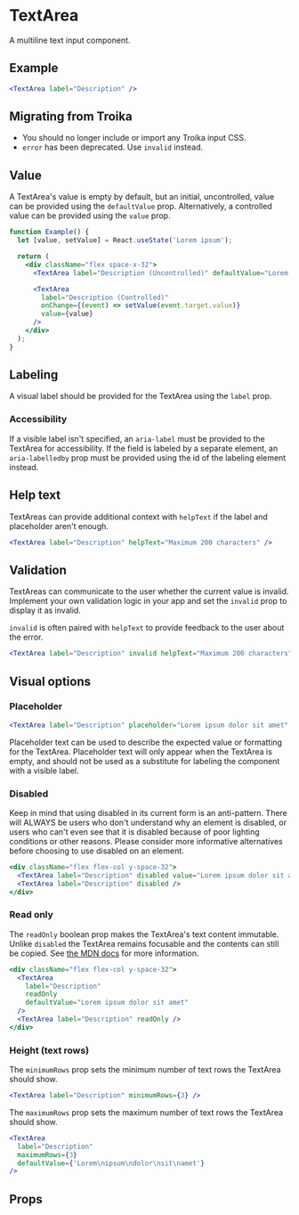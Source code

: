 
# TextArea

A multiline text input component.

## Example

```jsx example
<TextArea label="Description" />
```

## Migrating from Troika

- You should no longer include or import any Troika input CSS.
- `error` has been deprecated. Use `invalid` instead.

## Value

A TextArea's value is empty by default, but an initial, uncontrolled, value can
be provided using the `defaultValue` prop. Alternatively, a controlled value can
be provided using the `value` prop.

```jsx example
function Example() {
  let [value, setValue] = React.useState('Lorem ipsum');

  return (
    <div className="flex space-x-32">
      <TextArea label="Description (Uncontrolled)" defaultValue="Lorem ipsum" />

      <TextArea
        label="Description (Controlled)"
        onChange={(event) => setValue(event.target.value)}
        value={value}
      />
    </div>
  );
}
```

## Labeling

A visual label should be provided for the TextArea using the `label` prop.

### Accessibility

If a visible label isn't specified, an `aria-label` must be provided to the
TextArea for accessibility. If the field is labeled by a separate element, an
`aria-labelledby` prop must be provided using the id of the labeling element
instead.

## Help text

TextAreas can provide additional context with `helpText` if the label and
placeholder aren't enough.

```jsx example
<TextArea label="Description" helpText="Maximum 200 characters" />
```

## Validation

TextAreas can communicate to the user whether the current value is invalid.
Implement your own validation logic in your app and set the `invalid` prop to
display it as invalid.

`invalid` is often paired with `helpText` to provide feedback to the user about
the error.

```jsx example
<TextArea label="Description" invalid helpText="Maximum 200 characters" />
```

## Visual options

### Placeholder

```jsx example
<TextArea label="Description" placeholder="Lorem ipsum dolor sit amet" />
```

Placeholder text can be used to describe the expected value or formatting for
the TextArea. Placeholder text will only appear when the TextArea is empty, and
should not be used as a substitute for labeling the component with a visible
label.

### Disabled

Keep in mind that using disabled in its current form is an anti-pattern. There
will ALWAYS be users who don't understand why an element is disabled, or users
who can't even see that it is disabled because of poor lighting conditions or
other reasons. Please consider more informative alternatives before choosing to
use disabled on an element.

```jsx example
<div className="flex flex-col y-space-32">
  <TextArea label="Description" disabled value="Lorem ipsum dolor sit amet" />
  <TextArea label="Description" disabled />
</div>
```

### Read only

The `readOnly` boolean prop makes the TextArea's text content immutable. Unlike
`disabled` the TextArea remains focusable and the contents can still be copied.
See
[the MDN docs](https://developer.mozilla.org/en-US/docs/Web/HTML/Attributes/readonly)
for more information.

```jsx example
<div className="flex flex-col y-space-32">
  <TextArea
    label="Description"
    readOnly
    defaultValue="Lorem ipsum dolor sit amet"
  />
  <TextArea label="Description" readOnly />
</div>
```

### Height (text rows)

The `minimumRows` prop sets the minimum number of text rows the TextArea should
show.

```jsx example
<TextArea label="Description" minimumRows={3} />
```

The `maximumRows` prop sets the maximum number of text rows the TextArea should
show.

```jsx example
<TextArea
  label="Description"
  maximumRows={3}
  defaultValue={'Lorem\nipsum\ndolor\nsit\namet'}
/>
```

## Props

```props packages/textarea/src/component.tsx

```
